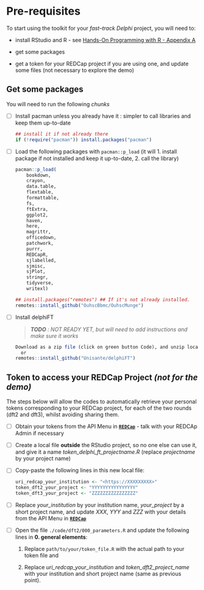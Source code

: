 # Pre-requisites {#sec-pre-requisites}

To start using the toolkit for your *fast--track Delphi* project, you will need to:

-   install RStudio and R - see [Hands-On Programming with R - Appendix A](https://jjallaire.github.io/hopr/a1-starting.html)

-   get some packages

-   get a token for your REDCap project if you are using one, and update some files (not necessary to explore the demo)

## Get some packages {#sec-get-some-packages}

You will need to run the following *chunks*

-   [ ] Install pacman unless you already have it : simpler to call libraries and keep them up-to-date

    ``` r
    ## install it if not already there
    if (!require("pacman")) install.packages("pacman") 
    ```

-   [ ] Load the following packages with `pacman::p_load` (it will 1. install package if not installed and keep it up-to-date, 2. call the library)

    ``` r
    pacman::p_load(
        bookdown,
        crayon,
        data.table,
        flextable,
        formattable,
        fs,
        ftExtra,
        ggplot2,
        haven,
        here,
        magrittr,
        officedown,
        patchwork,
        purrr,
        REDCapR,
        sjlabelled,
        sjmisc,
        sjPlot,
        stringr,
        tidyverse,
        writexl)

    ## install.packages("remotes") ## If it's not already installed.
    remotes::install_github("OuhscBbmc/OuhscMunge")
    ```

-   [ ] Install delphiFT

    > ***TODO** : NOT READY YET, but will need to add instructions and make sure it works*

    ``` r
    Download as a zip file (click on green button Code), and unzip locally
      or
    remotes::install_github("Unisante/delphiFT") 
    ```

## Token to access your REDCap Project *(not for the demo)* {#sec-token-to-access-your-redcap-project}

The steps below will allow the codes to automatically retrieve your personal tokens corresponding to your REDCap project, for each of the two rounds (dft2 and dft3), whilst avoiding sharing them.

-   [ ] Obtain your tokens from the API Menu in [**`REDCap`**](https://projectredcap.org/) - talk with your REDCAp Admin if necessary

-   [ ] Create a local file **outside** the RStudio project, so no one else can use it, and give it a name *token_delphi_ft_projectname.R* (replace *projectname* by your project name)

-   [ ] Copy-paste the following lines in this new local file:

    ``` r
    uri_redcap_your_institution <- "<https://XXXXXXXXX>" 
    token_dft2_your_project <- "YYYYYYYYYYYYYYYY"
    token_dft3_your_project <- "ZZZZZZZZZZZZZZZZ"
    ```

-   [ ] Replace *your_institution* by your institution name, *your_project* by a short project name, and update *XXX*, *YYY* and *ZZZ* with your details from the API Menu in [**`REDCap`**](https://projectredcap.org/)

-   [ ] Open the file `./code/dft2/000_parameters.R` and update the following lines in **0. general elements**:

    1.  Replace `path/to/your/token_file.R` with the actual path to your token file and

    2.  Replace *uri_redcap_your_institution* and *token_dft2_project_name* with your institution and short project name (same as previous point).
